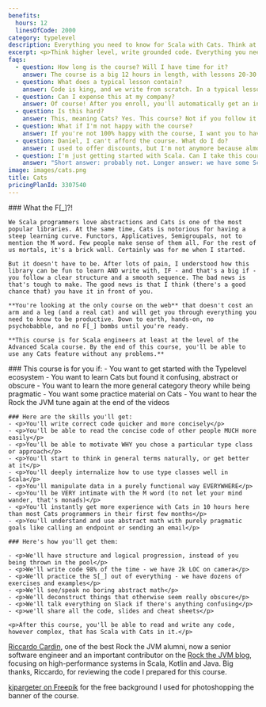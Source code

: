 ```yaml
---
benefits:
  hours: 12
  linesOfCode: 2000
category: typelevel
description: Everything you need to know for Scala with Cats. Think at a higher level, write grounded code.
excerpt: <p>Think higher level, write grounded code. Everything you need to know to write Scala with one of the most popular libraries for functional programming.</p>
faqs:
  - question: How long is the course? Will I have time for it?
    answer: The course is a big 12 hours in length, with lessons 20-30 minutes each, and we write 2000+ lines of code. For a complex topic as Cats, I don't believe in 5-minute lectures or in fill-in-the-blanks quizzes. For best effectiveness, I recommend chunks of 1 hour of learning at a time. Note that 12 hours is just the total video time. If you put in the effort to do the exercises yourself (which I warmly recommend), the total time spent here can go to 20h+. Even so, it's 10x less than you would need if you learned by yourself.
  - question: What does a typical lesson contain?
    answer: Code is king, and we write from scratch. In a typical lesson I'll explain some concepts in short, then I'll dive right into the code. We write code most of the time, while explaining WHY each thing happens.
  - question: Can I expense this at my company?
    answer: Of course! After you enroll, you'll automatically get an invoice which you can use to reimburse this course with your employer.
  - question: Is this hard?
    answer: This, meaning Cats? Yes. This course? Not if you follow it closely and doing all the exercises. I've designed this as a smooth learning curve.
  - question: What if I'm not happy with the course?
    answer: If you're not 100% happy with the course, I want you to have your money back. It's a risk-free investment.
  - question: Daniel, I can't afford the course. What do I do?
    answer: I used to offer discounts, but I'm not anymore because almost nobody who took a discount actually completed a course, and I'd rather not have your money if you're not committed. The cheapest option for you would be to get the membership (which gives you access to all the other courses here) and then cancel when you're done.
  - question: I'm just getting started with Scala. Can I take this course?
    answer: "Short answer: probably not. Longer answer: we have some Scala starter code at the beginning of the course, but that's really not a replacement for the kind of experience we need in this course. We really need you to be comfortable with advanced language constructs - Cats is difficult enough as it is."
image: images/cats.png
title: Cats
pricingPlanId: 3307540
---
```



<CourseLayout>
  <Fragment slot="goal">
    ### What the F[_]?!

    We Scala programmers love abstractions and Cats is one of the most popular libraries. At the same time, Cats is notorious for having a steep learning curve. Functors, Applicatives, Semigroupals, not to mention the M word. Few people make sense of them all. For the rest of us mortals, it's a brick wall. Certainly was for me when I started.

    But it doesn't have to be. After lots of pain, I understood how this library can be fun to learn AND write with, IF - and that's a big if - you follow a clear structure and a smooth sequence. The bad news is that's tough to make. The good news is that I think (there's a good chance that) you have it in front of you.

    **You're looking at the only course on the web** that doesn't cost an arm and a leg (and a real cat) and will get you through everything you need to know to be productive. Down to earth, hands-on, no psychobabble, and no F[_] bombs until you're ready.

    **This course is for Scala engineers at least at the level of the Advanced Scala course. By the end of this course, you'll be able to use any Cats feature without any problems.**

  </Fragment>
  <Fragment slot="skills">
    ### This course is for you if:
    - You want to get started with the Typelevel ecosystem
    - You want to learn Cats but found it confusing, abstract or obscure
    - You want to learn the more general category theory while being pragmatic
    - You want some practice material on Cats
    - You want to hear the Rock the JVM tune again at the end of the videos

    ### Here are the skills you'll get:
    - <p>You'll write correct code quicker and more concisely</p>
    - <p>You'll be able to read the concise code of other people MUCH more easily</p>
    - <p>You'll be able to motivate WHY you chose a particular type class or approach</p>
    - <p>You'll start to think in general terms naturally, or get better at it</p>
    - <p>You'll deeply internalize how to use type classes well in Scala</p>
    - <p>You'll manipulate data in a purely functional way EVERYWHERE</p>
    - <p>You'll be VERY intimate with the M word (to not let your mind wander, that's monads)</p>
    - <p>You'll instantly get more experience with Cats in 10 hours here than most Cats programmers in their first few months</p>
    - <p>You'll understand and use abstract math with purely pragmatic goals like calling an endpoint or sending an email</p>

    ### Here's how you'll get them:

    - <p>We'll have structure and logical progression, instead of you being thrown in the pool</p>
    - <p>We'll write code 98% of the time - we have 2k LOC on camera</p>
    - <p>We'll practice the S[_] out of everything - we have dozens of exercises and examples</p>
    - <p>We'll see/speak no boring abstract math</p>
    - <p>We'll deconstruct things that otherwise seem really obscure</p>
    - <p>We'll talk everything on Slack if there's anything confusing</p>
    - <p>we'll share all the code, slides and cheat sheets</p>

    <p>After this course, you'll be able to read and write any code, however complex, that has Scala with Cats in it.</p>

  </Fragment>
  <Fragment slot="thanks">
    <p><a href="https://www.linkedin.com/in/riccardocardin/">Riccardo Cardin</a>, one of the best Rock the JVM alumni, now a senior software engineer and an important contributor on the <a href="/articles">Rock the JVM blog</a>, focusing on high-performance systems in Scala, Kotlin and Java. Big thanks, Riccardo, for reviewing the code I prepared for this course.</p>
    <p><a href="https://www.freepik.com/free-photo/3d-render-spotlights-grunge-brick-wall_1202914.htm">kjpargeter on Freepik</a> for the free background I used for photoshopping the banner of the course.</p>

  </Fragment>
</CourseLayout>
